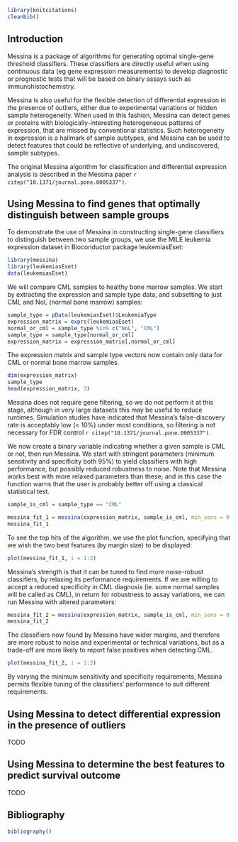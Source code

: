 <!--
%\VignetteEngine{knitr::knitr}
%\VignetteIndexEntry{Using Messina}
%\VignetteDepends{leukemiasEset}
%\VignetteDepends{Biobase}
%\VignetteDepends{messina}
-->

```{r setup, include=FALSE}
library(knitcitations)
cleanbib()
```

## Introduction

Messina is a package of algorithms for generating optimal single-gene threshold 
classifiers.  These classifiers are directly useful when using continuous data
(eg gene expression measurements) to develop diagnostic
or prognostic tests that will be based on binary assays such as immunohistochemistry.

Messina is also useful for the flexible detection of differential expression in
the presence of outliers, either due to experimental variations or hidden sample
heterogeneity.  When used in this fashion, Messina can detect genes or proteins
with biologically-interesting heterogeneous patterns of expression, that are missed by conventional
statistics.  Such heterogeneity in expression is a hallmark of sample subtypes, and
Messina can be used to detect features that could be reflective of underlying, and
undiscovered, sample subtypes.

The original Messina algorithm for classification and differential expression analysis
is described in the Messina paper `r citep("10.1371/journal.pone.0005337")`.


## Using Messina to find genes that optimally distinguish between sample groups

To demonstrate the use of Messina in constructing single-gene classifiers to 
distinguish between two sample groups, we use the MILE leukemia expression dataset
in Bioconductor package leukemiasEset:
```{r class_load_libs, message=FALSE}
library(messina)
library(leukemiasEset)
data(leukemiasEset)
```

We will compare CML samples to healthy bone marrow samples.  We start by extracting
the expression and sample type data, and subsetting to just CML and NoL (normal bone
marrow) samples:
```{r class_prepare_data}
sample_type = pData(leukemiasEset)$LeukemiaType
expression_matrix = exprs(leukemiasEset)
normal_or_cml = sample_type %in% c("NoL", "CML")
sample_type = sample_type[normal_or_cml]
expression_matrix = expression_matrix[,normal_or_cml]
```

The expression matrix and sample type vectors now contain only data for CML or normal
bone marrow samples.
```{r class_show_data}
dim(expression_matrix)
sample_type
head(expression_matrix, 3)
```

Messina does not require gene filtering, so we do not perform it at this stage, although
in very large datasets this may be useful to reduce runtimes.  Simulation studies have
indicated that Messina's false-discovery rate is acceptably low (< 10%) under most conditions,
so filtering is not necessary for FDR control `r citep("10.1371/journal.pone.0005337")`.

We now create a binary variable indicating whether a given sample is CML or not, then run
Messina.  We start with stringent parameters (minimum sensitivity and specificity both 95%)
to yield classifiers with high performance, but possibly reduced robustness to noise.  Note
that Messina works best with more relaxed parameters than these; and in this case the
function warns that the user is probably better off using a classical statistical test.

```{r class_fit_1}
sample_is_cml = sample_type == "CML"

messina_fit_1 = messina(expression_matrix, sample_is_cml, min_sens = 0.95, min_spec = 0.95, seed = 1234)
messina_fit_1
```

To see the top hits of the algorithm, we use the plot function, specifying that we wish the
two best features (by margin size) to be displayed:

```{r class_plot_1}
plot(messina_fit_1, i = 1:2)
```

Messina's strength is that it can be tuned to find more noise-robust classifiers, by relaxing its performance
requirements.  If we are willing to accept a reduced specificity in CML diagnosis (ie. some
normal samples will be called as CML), in return for robustness to assay variations, we
can run Messina with altered parameters:

```{r class_fit_2}
messina_fit_2 = messina(expression_matrix, sample_is_cml, min_sens = 0.95, min_spec = 0.6, seed = 1234)
messina_fit_2
```

The classifiers now found by Messina have wider margins, and therefore are more robust to
noise and experimental or technical variations, but as a trade-off are more likely to report
false positives when detecting CML.

```{r class_plot_2}
plot(messina_fit_2, i = 1:2)
```

By varying the minimum sensitivity and specificity requirements, Messina permits flexible 
tuning of the classifiers' performance to suit different requirements.

## Using Messina to detect differential expression in the presence of outliers

TODO

## Using Messina to determine the best features to predict survival outcome

TODO

## Bibliography
```{r biblio, echo=FALSE, results='asis'}
bibliography()
```

